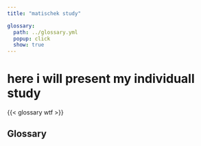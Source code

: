 ```yaml
---
title: "matischek study"

glossary:
  path: ../glossary.yml
  popup: click
  show: true
---
```


# here i will present my individuall study









{{< glossary wtf >}}


## Glossary




